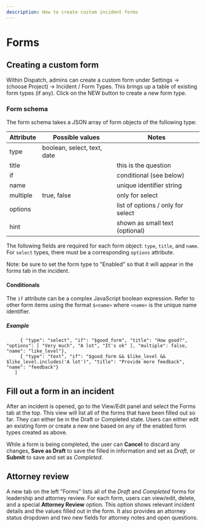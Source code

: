 ```yaml
---
description: How to create custom incident forms
---
```


# Forms

## Creating a custom form

Within Dispatch, admins can create a custom form under Settings -> (choose Project) -> Incident / Form Types. This brings up a table of existing form types (if any). Click on the NEW button to create a new form type.

### Form schema

The form schema takes a JSON array of form objects of the following type:

| Attribute | Possible values             | Notes                             |
|-----------|-----------------------------|-----------------------------------|
|  type     | boolean, select, text, date |                                   |
|  title    |                             | this is the question              |
|  if       |                             | conditional (see below)           |
|  name     |                             | unique identifier string          |
|  multiple | true, false                 | only for select                   |
|  options  |                             | list of options / only for select |
|  hint     |                             | shown as small text (optional)    |

The following fields are required for each form object: `type`, `title`, and `name`. For `select` types, there must be a corresponding `options` attribute. 

Note: be sure to set the form type to "Enabled" so that it will appear in the forms tab in the incident.

#### Conditionals

The `if` attribute can be a complex JavaScript boolean expression. Refer to other form items using the format `$<name>` where `<name>` is the unique name identifier.

##### Example

```[ { "type": "boolean", "title": "Is this a good form?", "name": "good_form", "hint": "Check if you like"},
     { "type": "select", "if": "$good_form", "title": "How good?", "options": [ "Very much", "A lot", "It's ok" ], "multiple": false, "name": "like_level"},
     { "type": "text", "if": "$good_form && $like_level && $like_level.includes('A lot')", "title": "Provide more feedback", "name": "feedback"}
   ]
```

## Fill out a form in an incident

After an incident is opened, go to the View/Edit panel and select the Forms tab at the top. This view will list all of the forms that have been filled out so far. They can either be in the Draft or Completed state. Users can either edit an existing form or create a new one based on any of the enabled form types created as above.

While a form is being completed, the user can **Cancel** to discard any changes, **Save as Draft** to save the filled in information and set as _Draft_, or **Submit** to save and set as _Completed_.

## Attorney review

A new tab on the left "Forms" lists all of the _Draft_ and _Completed_ forms for leadership and attorney review. For each form, users can view/edit, delete, and a special **Attorney Review** option. This option shows relevant incident details and the values filled out in the form. It also provides an attorney status dropdown and two new fields for attorney notes and open questions.
